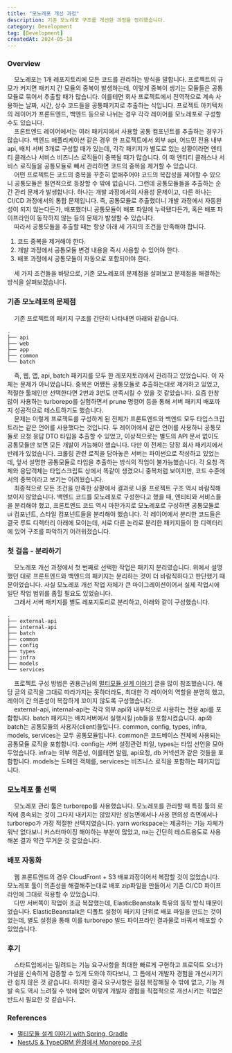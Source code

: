 ```yaml
---
title: "모노레포 개선 과정"
description: 기존 모노레포 구조를 개선한 과정을 정리했습니다.
category: Development
tag: [Development]
createdAt: 2024-05-18
---
```


### Overview

&nbsp; &nbsp; 모노레포는 1개 레포지토리에 모든 코드를 관리하는 방식을 말합니다. 
프로젝트의 규모가 커지면 패키지 간 모듈의 중복이 발생하는데, 이렇게 중복이 생기는 모듈들은 공통모듈로 묶어서 추출할 때가 많습니다.
이를테면 회사 프로젝트에서 전역적으로 계속 사용하는 날짜, 시간, 상수 코드들을 공통패키지로 추출하는 식입니다.
프로젝트 아키텍처의 레이어가 프론트엔드, 백엔드 등으로 나뉘는 경우 각각 레이어를 모노레포로 구성할 수도 있습니다.<br/>
&nbsp; &nbsp; 프론트엔드 레이어에서는 여러 패키지에서 사용할 공통 컴포넌트를 추출하는 경우가 많습니다.
백엔드 애플리케이션 같은 경우 한 프로젝트에서 외부 api, 어드민 전용 내부 api, 배치 서버 3개로 구성할 때가 있는데,
각각 패키지가 별도로 있는 상황이라면 엔티티 클래스나 서비스 비즈니스 로직들이 중복될 때가 많습니다.
이 때 엔티티 클래스나 서비스 로직들을 공통모듈로 빼서 관리하면 코드의 중복을 제거할 수 있습니다.<br/>
&nbsp; &nbsp; 어떤 프로젝트든 코드의 중복을 꾸준히 없애주어야 코드의 복잡성을 제어할 수 있으니
공통모듈은 필연적으로 등장할 수 밖에 없습니다. 그런데 공통모듈들을 추출하는 순간 관리 문제가 발생합니다.
하나는 개발 과정에서의 사용성 문제이고, 다른 하나는 CI/CD 과정에서의 통합 문제입니다.
즉, 공통모듈로 추출했더니 개발 과정에서 자동완성이 되지 않는다든가, 
배포했더니 공통모듈이 배포 파일에 누락됐다든가, 혹은 배포 파이프라인이 동작하지 않는 등의 문제가 발생할 수 있습니다.<br/>
&nbsp; &nbsp; 따라서 공통모듈을 추출할 때는 항상 아래 세 가지의 조건을 만족해야 합니다.

1. 코드 중복을 제거해야 한다.
2. 개발 과정에서 공통모듈 변경 내용을 즉시 사용할 수 있어야 한다.
3. 배포 과정에서 공통모듈이 자동으로 포함되어야 한다.

&nbsp; &nbsp; 세 가지 조건들을 바탕으로, 기존 모노레포의 문제점을 살펴보고 문제점을 해결하는 방식을 살펴보겠습니다.

### 기존 모노레포의 문제점

&nbsp; &nbsp; 기존 프로젝트의 패키지 구조를 간단히 나타내면 아래와 같습니다.

```text
.
├── api
├── web
├── app
├── common
└── batch
```

&nbsp; &nbsp; 즉, 웹, 앱, api, batch 패키지를 모두 한 레포지토리에서 관리하고 있었습니다.
이 자체는 문제가 아니었습니다. 중복은 어쨌든 공통모듈로 추출하는대로 제거하고 있었고, 적절한 툴체인만 선택한다면
2번과 3번도 만족시킬 수 있을 것 같았습니다. 요즘 한창 많이 사용하는 turborepo를 실험하면서 prune 명령어 등을 통해
서버 패키지 배포까지 성공적으로 테스트하기도 했습니다.<br/>
&nbsp; &nbsp; 문제는 이렇게 프로젝트를 구성하게 된 전제가 프론트엔드와 백엔드 모두 타입스크립트라는 같은 언어를 사용했다는 것입니다.
두 레이어에서 같은 언어를 사용하니 공통모듈로 요청 응답 DTO 타입을 추출할 수 있었고, 이상적으로는 별도의 API 문서 없이도
공통모듈만 보면 모든 개발이 가능해야 했습니다. 다만 이 전제는 당장 회사 패키지에서 반례가 있었습니다.
크롤링 관련 로직을 담아놓은 서버는 파이썬으로 작성하고 있었는데, 앞서 설명한 공통모듈로 타입을 추출하는 방식의 작업이 불가능했습니다. 
각 요청 객체와 응답객체는 타입스크립트 상에서 똑같이 생겼으니 중복처럼 보이지만, 코드 수준에서의 중복이라고 보기는 어려웠습니다.<br/>
&nbsp; &nbsp; 최종적으로 모든 조건을 만족한 상황에서 결과로 나올 프로젝트 구조 역시 바람직해 보이지 않았습니다.
백엔드 코드를 모노레포로 구성한다고 했을 때, 엔티티와 서비스들을 분리해야 했고,
프론트엔드 코드 역시 마찬가지로 모노레포로 구성하면 공통모듈로 ui 컴포넌트, 스타일 컴포넌트들을 분리해야 했습니다.
각 레이어에서 분리한 코드들은 결국 루트 디렉터리 아래에 모이는데, 서로 다른 논리로 분리한 패키지들이 한 디렉터리에 있어
구조를 파악하기 어려워졌습니다.

### 첫 걸음 - 분리하기
&nbsp; &nbsp; 모노레포 개선 과정에서 첫 번째로 선택한 작업은 패키지 분리였습니다. 
위에서 설명했던 대로 프론트엔드와 백엔드의 패키지는 분리하는 것이 더 바람직하다고 판단했기 때문이었습니다.
사실 모노레포 개선 작업 자체가 큰 마이그레이션이어서 실제 작업시에 일단 작업 범위를 좁힐 필요도 있었습니다.<br/>
&nbsp; &nbsp; 그래서 서버 패키지를 별도 레포지토리로 분리하고, 아래와 같이 구성했습니다.
```text
.
├── external-api
├── internal-api
├── batch
├── common
├── config
├── types
├── infra
├── models
└── services
```

&nbsp; &nbsp; 프로젝트 구성 방법은 권용근님의 [멀티모듈 설계 이야기](https://techblog.woowahan.com/2637/) 글을 많이 참조했습니다.
해당 글의 로직을 그대로 따라가지는 못하더라도, 최대한 각 레이어의 역할을 분명히 했고, 레이어 간 의존성이 복잡하게 꼬이지 않도록 구성했습니다.<br/>
&nbsp; &nbsp; external-api, internal-api는 각각 외부 api와 내부적으로 사용하는 전용 api를 포함합니다. 
batch 패키지는 배치서버에서 실행시킬 job들을 포함시켰습니다. api와 batch는 공통모듈의 사용자(client)들입니다.
common, config, types, infra, models, services는 모두 공통모듈입니다.
common은 코드베이스 전체에 사용되는 공통모듈 로직을 포함합니다. config는 서버 설정관련 파일, types는 타입 선언을 모아두었습니다.
infra는 외부 의존성, 이를테면 알림, api요청, db 커넥션과 같은 것들을 포함합니다.
models는 도메인 객체를, services는 비즈니스 로직을 포함하는 패키지입니다.

### 모노레포 툴 선택
&nbsp; &nbsp; 모노레포 관리 툴은 turborepo를 사용했습니다. 모노레포를 관리할 때 특정 툴의 로직에 종속되는 것이
그다지 내키지는 않았지만 성능면에서나 사용 편의성 측면에서나 turborepo가 가장 적절한 선택지였습니다.
yarn workspace는 제공하는 기능 자체가 워낙 없다보니 커스터마이징 해야하는 부분이 많았고, 
nx는 간단히 테스트용도로 사용해본 결과 약간 무거운 것 같았습니다.

### 배포 자동화
&nbsp; &nbsp; 웹 프론트엔드의 경우 CloudFront + S3 배포과정이어서 복잡할 것이 없었습니다.
모노레포 툴이 의존성을 해결해주는대로 배포 zip파일을 만들어서 기존 CI/CD 파이프라인에 그대로 적용할 수 있었습니다.<br/>
&nbsp; &nbsp; 다만 서버쪽이 작업이 조금 복잡했는데, ElasticBeanstalk 특유의 동작 방식 때문이었습니다.
ElasticBeanstalk은 디폴트 설정이 패키지 단위로 배포 파일을 만드는 것이었는데, 별도 설정을 통해 이를 
turborepo 빌드 파이프라인 결과물로 바꿔서 배포할 수 있었습니다.

### 후기
&nbsp; &nbsp; 스타트업에서는 밀려드는 기능 요구사항을 최대한 빠르게 구현하고 프로덕트 오너가 가설을 신속하게
검증할 수 있게 도와야 하다보니, 그 틈에서 개발자 경험을 개선시키기란 쉽지 않은 것 같습니다.
하지만 결국 요구사항은 점점 복잡해질 수 밖에 없고, 기능 개발 속도 역시 느려질 수 밖에 없어 이렇게
개발자 경험을 직접적으로 개선시키는 작업은 반드시 필요한 것 같습니다. 

### References
- [멀티모듈 설계 이야기 with Spring, Gradle](https://techblog.woowahan.com/2637/)
- [NestJS & TypeORM 환경에서 Monorepo 구성](https://jojoldu.tistory.com/594)
